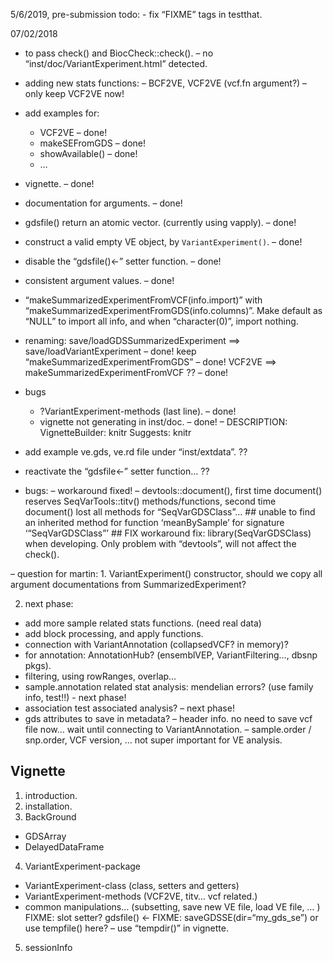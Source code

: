 5/6/2019, pre-submission todo: 
- fix "FIXME" tags in testthat.

07/02/2018

- to pass check() and BiocCheck::check(). 
  -- no "inst/doc/VariantExperiment.html" detected. 

- adding new stats functions: 
  -- BCF2VE, VCF2VE (vcf.fn argument?)  -- only keep VCF2VE now!
- add examples for: 
  - VCF2VE  -- done!
  - makeSEFromGDS -- done!
  - showAvailable() -- done!
  - ... 
  
- vignette.  -- done! 
- documentation for arguments.  -- done! 
- gdsfile() return an atomic vector. (currently using vapply).  -- done!
- construct a valid empty VE object, by `VariantExperiment()`.  -- done! 
- disable the "gdsfile()<-" setter function. -- done!
- consistent argument values. -- done!
- "makeSummarizedExperimentFromVCF(info.import)" with "makeSummarizedExperimentFromGDS(info.columns)". Make default as "NULL" to import all info, and when "character(0)", import nothing. 

- renaming: 
  save/loadGDSSummarizedExperiment ==> save/loadVariantExperiment  -- done! 
  keep "makeSummarizedExperimentFromGDS"  -- done!
  VCF2VE ==> makeSummarizedExperimentFromVCF ??  -- done!  

- bugs
  - ?VariantExperiment-methods (last line). -- done!
  - vignette not generating in inst/doc.    -- done! 
	-- DESCRIPTION: VignetteBuilder: knitr  Suggests: knitr

- add example ve.gds, ve.rd file under "inst/extdata".   ?? 
- reactivate the "gdsfile<-" setter function... ?? 


- bugs:   -- workaround fixed!
  -- devtools::document(), first time document() reserves SeqVarTools::titv() methods/functions, second time document() lost all methods for "SeqVarGDSClass"...
  ## unable to find an inherited method for function ‘meanBySample’ for signature ‘"SeqVarGDSClass"’
  ## FIX workaround fix: library(SeqVarGDSClass) when developing. Only problem with "devtools", will not affect the check().  


-- question for martin: 
1. VariantExperiment() constructor, should we copy all argument documentations from SummarizedExperiment? 

2. next phase:
- add more sample related stats functions. (need real data)
- add block processing, and apply functions. 
- connection with VariantAnnotation (collapsedVCF? in memory)?
- for annotation: AnnotationHub? (ensemblVEP, VariantFiltering..., dbsnp pkgs). 
- filtering, using rowRanges, overlap...
- sample.annotation related stat analysis: mendelian errors? (use family info, test!!) - next phase!
- association test associated analysis?  -- next phase!
- gds attributes to save in metadata? 
  -- header info. no need to save vcf file now... wait until connecting to VariantAnnotation. 
  -- sample.order / snp.order, VCF version, ... not super important for VE analysis. 



## Vignette
1. introduction. 
2. installation. 
3. BackGround
- GDSArray
- DelayedDataFrame
4. VariantExperiment-package
- VariantExperiment-class (class, setters and getters)
- VariantExperiment-methods (VCF2VE, titv... vcf related.)
- common manipulations... (subsetting, save new VE file, load VE file, ... )
FIXME: slot setter? gdsfile() <-
FIXME: saveGDSSE(dir="my_gds_se") or use tempfile() here?   -- use "tempdir()" in vignette. 

5. sessionInfo
